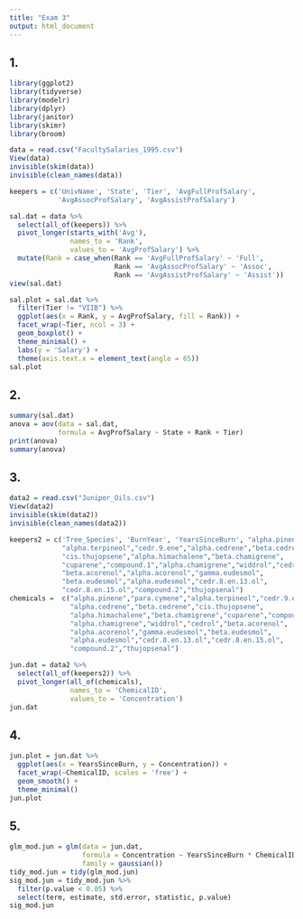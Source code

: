 ```yaml
---
title: "Exam 3"
output: html_document
---
```



## 1.
```r
library(ggplot2)
library(tidyverse)
library(modelr)
library(dplyr)
library(janitor)
library(skimr)
library(broom)

data = read.csv("FacultySalaries_1995.csv")
View(data)
invisible(skim(data))
invisible(clean_names(data))

keepers = c('UnivName', 'State', 'Tier', 'AvgFullProfSalary',
            'AvgAssocProfSalary', 'AvgAssistProfSalary')

sal.dat = data %>%
  select(all_of(keepers)) %>%
  pivot_longer(starts_with('Avg'),
               names_to = 'Rank',
               values_to = 'AvgProfSalary') %>%
  mutate(Rank = case_when(Rank == 'AvgFullProfSalary' ~ 'Full',
                          Rank == 'AvgAssocProfSalary' ~ 'Assoc',
                          Rank == 'AvgAssistProfSalary' ~ 'Assist'))
view(sal.dat)

sal.plot = sal.dat %>%
  filter(Tier != "VIIB") %>%
  ggplot(aes(x = Rank, y = AvgProfSalary, fill = Rank)) +
  facet_wrap(~Tier, ncol = 3) +
  geom_boxplot() +
  theme_minimal() +
  labs(y = 'Salary') +
  theme(axis.text.x = element_text(angle = 65))
sal.plot
```


## 2.
```r
summary(sal.dat)
anova = aov(data = sal.dat,
            formula = AvgProfSalary ~ State + Rank + Tier)
print(anova)
summary(anova)
```


## 3.
```r
data2 = read.csv("Juniper_Oils.csv")
View(data2)
invisible(skim(data2))
invisible(clean_names(data2))

keepers2 = c('Tree_Species', 'BurnYear', 'YearsSinceBurn', "alpha.pinene","para.cymene",
             "alpha.terpineol","cedr.9.ene","alpha.cedrene","beta.cedrene",
             "cis.thujopsene","alpha.himachalene","beta.chamigrene",
             "cuparene","compound.1","alpha.chamigrene","widdrol","cedrol",
             "beta.acorenol","alpha.acorenol","gamma.eudesmol",
             "beta.eudesmol","alpha.eudesmol","cedr.8.en.13.ol",
             "cedr.8.en.15.ol","compound.2","thujopsenal")
chemicals =  c("alpha.pinene","para.cymene","alpha.terpineol","cedr.9.ene",
               "alpha.cedrene","beta.cedrene","cis.thujopsene",
               "alpha.himachalene","beta.chamigrene","cuparene","compound.1",
               "alpha.chamigrene","widdrol","cedrol","beta.acorenol",
               "alpha.acorenol","gamma.eudesmol","beta.eudesmol",
               "alpha.eudesmol","cedr.8.en.13.ol","cedr.8.en.15.ol",
               "compound.2","thujopsenal")

jun.dat = data2 %>%
  select(all_of(keepers2)) %>%
  pivot_longer(all_of(chemicals),
               names_to = 'ChemicalID',
               values_to = 'Concentration')
jun.dat
```


## 4.
```r
jun.plot = jun.dat %>%
  ggplot(aes(x = YearsSinceBurn, y = Concentration)) +
  facet_wrap(~ChemicalID, scales = 'free') +
  geom_smooth() +
  theme_minimal()
jun.plot
```


## 5.
```r
glm_mod.jun = glm(data = jun.dat,
                  formula = Concentration ~ YearsSinceBurn * ChemicalID, 
                  family = gaussian())
tidy_mod.jun = tidy(glm_mod.jun)
sig_mod.jun = tidy_mod.jun %>% 
  filter(p.value < 0.05) %>%
  select(term, estimate, std.error, statistic, p.value)
sig_mod.jun
```
